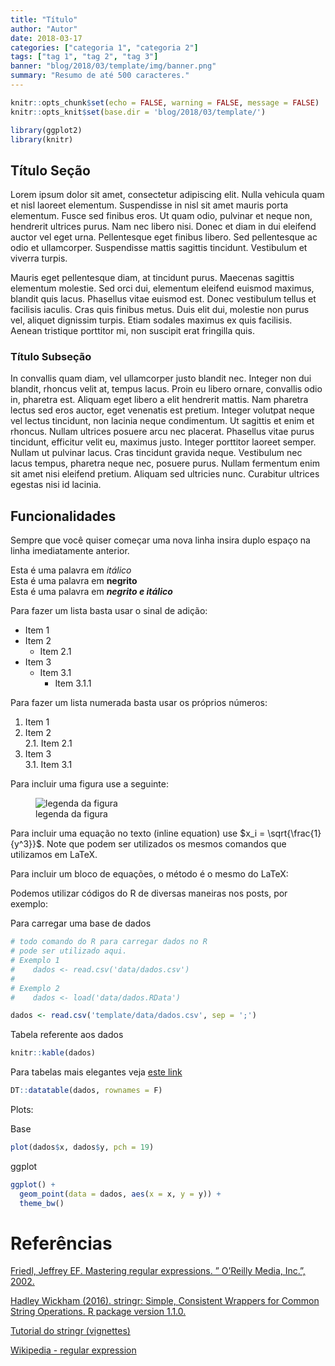 ```yaml
---
title: "Título"
author: "Autor"
date: 2018-03-17
categories: ["categoria 1", "categoria 2"]
tags: ["tag 1", "tag 2", "tag 3"]
banner: "blog/2018/03/template/img/banner.png"
summary: "Resumo de até 500 caracteres."
---
```


```r
knitr::opts_chunk$set(echo = FALSE, warning = FALSE, message = FALSE)
knitr::opts_knit$set(base.dir = 'blog/2018/03/template/')
```


```r
library(ggplot2)
library(knitr)
```

## Título Seção

Lorem ipsum dolor sit amet, consectetur adipiscing elit. Nulla vehicula quam et nisl laoreet elementum. Suspendisse in nisl sit amet mauris porta elementum. Fusce sed finibus eros. Ut quam odio, pulvinar et neque non, hendrerit ultrices purus. Nam nec libero nisi. Donec et diam in dui eleifend auctor vel eget urna. Pellentesque eget finibus libero. Sed pellentesque ac odio et ullamcorper. Suspendisse mattis sagittis tincidunt. Vestibulum et viverra turpis.

Mauris eget pellentesque diam, at tincidunt purus. Maecenas sagittis elementum molestie. Sed orci dui, elementum eleifend euismod maximus, blandit quis lacus. Phasellus vitae euismod est. Donec vestibulum tellus et facilisis iaculis. Cras quis finibus metus. Duis elit dui, molestie non purus vel, aliquet dignissim turpis. Etiam sodales maximus ex quis facilisis. Aenean tristique porttitor mi, non suscipit erat fringilla quis.

### Título Subseção

In convallis quam diam, vel ullamcorper justo blandit nec. Integer non dui blandit, rhoncus velit at, tempus lacus. Proin eu libero ornare, convallis odio in, pharetra est. Aliquam eget libero a elit hendrerit mattis. Nam pharetra lectus sed eros auctor, eget venenatis est pretium. Integer volutpat neque vel lectus tincidunt, non lacinia neque condimentum. Ut sagittis et enim et rhoncus. Nullam ultrices posuere arcu nec placerat. Phasellus vitae purus tincidunt, efficitur velit eu, maximus justo. Integer porttitor laoreet semper. Nullam ut pulvinar lacus. Cras tincidunt gravida neque. Vestibulum nec lacus tempus, pharetra neque nec, posuere purus. Nullam fermentum enim sit amet nisi eleifend pretium. Aliquam sed ultricies nunc. Curabitur ultrices egestas nisi id lacinia.

## Funcionalidades

Sempre que você quiser começar uma nova linha insira duplo espaço na linha imediatamente anterior.

Esta é uma palavra em _itálico_  
Esta é uma palavra em **negrito**  
Esta é uma palavra em **_negrito e itálico_**  

Para fazer um lista basta usar o sinal de adição:

+ Item 1
+ Item 2
    + Item 2.1
+ Item 3
    + Item 3.1
        + Item 3.1.1
        
Para fazer um lista numerada basta usar os próprios números:

1. Item 1  
2. Item 2  
  2.1. Item 2.1  
3. Item 3  
  3.1. Item 3.1
  
Para incluir uma figura use a seguinte: 

![legenda da figura](img/figura.png)  

Para incluir uma equação no texto (inline equation) use $x_i = \sqrt{\frac{1}{y^3}}$.
Note que podem ser utilizados os mesmos comandos que utilizamos em LaTeX.  

Para incluir um bloco de equações, o método é o mesmo do LaTeX:

\begin{equation}
  x_i = \sqrt{\frac{1}{y^3}}.
\end{equation}

Podemos utilizar códigos do R de diversas maneiras nos posts, por exemplo:  

Para carregar uma base de dados

```r
# todo comando do R para carregar dados no R
# pode ser utilizado aqui.
# Exemplo 1
#    dados <- read.csv('data/dados.csv')
#
# Exemplo 2
#    dados <- load('data/dados.RData')

dados <- read.csv('template/data/dados.csv', sep = ';')
```

Tabela referente aos dados

```r
knitr::kable(dados)
```

Para tabelas mais elegantes veja [este link](https://rstudio.github.io/DT/)

```r
DT::datatable(dados, rownames = F)
```

Plots:  

Base 

```r
plot(dados$x, dados$y, pch = 19)
```
  
ggplot  

```r
ggplot() +
  geom_point(data = dados, aes(x = x, y = y)) +
  theme_bw()
```

# Referências

[Friedl, Jeffrey EF. Mastering regular expressions. " O'Reilly Media, Inc.", 2002.](https://books.google.com.br/books?hl=pt-BR&lr=&id=CT-MHZyNK2wC&oi=fnd&pg=PR15&dq=Mastering+Regular+Expressions,+Second+Edition+Jeffrey+E.F.+Friedl-O%27Reilly+(2002)&ots=ecY2U03UQP&sig=S7v-k5hP3kwhfgHs1xvuTruDXa4#v=onepage&q&f=false)

[Hadley Wickham (2016). stringr: Simple, Consistent Wrappers for Common String Operations. R package version 1.1.0.](https://cran.r-project.org/web/packages/stringr/stringr.pdf https://CRAN.R-project.org/package=stringr)

[Tutorial do stringr (vignettes)](https://cran.r-project.org/web/packages/stringr/vignettes/stringr.html)

[Wikipedia - regular expression](https://en.wikipedia.org/wiki/Regular_expression)
